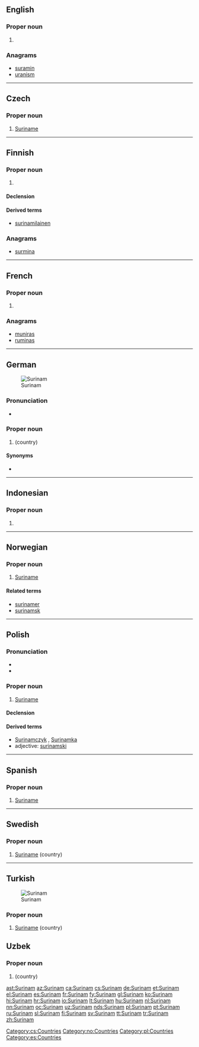 ==English==

===Proper noun===
{{en-proper noun}}

# {{alternative spelling of|Suriname}}

===Anagrams===
* [[suramin#English|suramin]]
* [[uranism#English|uranism]]

----

==Czech==

===Proper noun===
{{cs-proper noun|g=m}}

# [[Suriname]]

[[Category:cs:Countries]]

----

==Finnish==

===Proper noun===
{{fi-proper noun}}

# {{cx|dated|lang=fi}} {{alternative spelling of|Suriname|lang=fi}}

====Declension====
{{fi-decl-risti|Surinam|i=0|nopl=1}}

====Derived terms====
* [[surinamilainen]]

===Anagrams===
* [[surmina#Finnish|surmina]]

----

==French==

===Proper noun===
{{fr-proper noun}}

# {{alternative spelling of|Suriname|lang=fr}}

===Anagrams===
* [[muniras#French|muniras]]
* [[ruminas#French|ruminas]]

----

==German==
{{slim-wikipedia|Suriname|lang=de}}
[[Image:LocationSuriname.png|thumb|Surinam]]

===Pronunciation===
* {{IPA|/ˈzuːrinam/|lang=de}}

===Proper noun===
{{head|de|proper noun}}

# {{l|en|Suriname}} (country)

====Synonyms====
* {{l|de|Suriname}} <!-- main article -->

----

==Indonesian==

===Proper noun===
{{head|id|proper noun}}

# {{alternative spelling of|Suriname|lang=id}}

----

==Norwegian==

===Proper noun===
{{head|no|proper noun}}

# [[Suriname]]

====Related terms====
* [[surinamer]]
* [[surinamsk]]

[[Category:no:Countries]]

----

==Polish==

===Pronunciation===
* {{IPA|/suˈrinam/|lang=pl}}
* {{audio|Pl-Surinam.ogg|Audio}}

===Proper noun===
{{head|pl|proper noun|g=m}}

# [[Suriname]]

====Declension====
{{pl-decl-noun-sing
|Surinam
|Surinamu
|Surinamowi
|Surinam
|Surinamem
|Surinamie
|Surinamie
}}

====Derived terms====
* [[Surinamczyk]] {{g|m}}, [[Surinamka]] {{g|f}}
* adjective: [[surinamski]]

[[Category:pl:Countries]]

----

==Spanish==
{{wikipedia|lang=es}}

===Proper noun===
{{es-proper noun}}

# [[Suriname]]

[[Category:es:Countries]]

----

==Swedish==
{{wikipedia|lang=sv}}

===Proper noun===
{{head|sv|proper noun}}

# [[Suriname]] (country)

----

==Turkish==
[[Image: Suriname-CIA WFB Map.png|thumb|Surinam]]

===Proper noun===
{{head|tr|proper noun}}

# [[Suriname]] (country)

{{tbot entry|Turkish|Suriname|2010|July|tr}}

==Uzbek==
===Proper noun===
{{head|uz|proper noun}}

# {{l|en|Suriname}} (country)

[[ast:Surinam]]
[[az:Surinam]]
[[ca:Surinam]]
[[cs:Surinam]]
[[de:Surinam]]
[[et:Surinam]]
[[el:Surinam]]
[[es:Surinam]]
[[fr:Surinam]]
[[fy:Surinam]]
[[gl:Surinam]]
[[ko:Surinam]]
[[hi:Surinam]]
[[hr:Surinam]]
[[io:Surinam]]
[[lt:Surinam]]
[[hu:Surinam]]
[[nl:Surinam]]
[[nn:Surinam]]
[[oc:Surinam]]
[[uz:Surinam]]
[[nds:Surinam]]
[[pl:Surinam]]
[[pt:Surinam]]
[[ru:Surinam]]
[[sl:Surinam]]
[[fi:Surinam]]
[[sv:Surinam]]
[[tt:Surinam]]
[[tr:Surinam]]
[[zh:Surinam]]